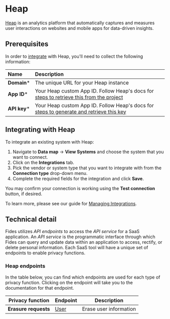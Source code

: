 # Heap
[Heap](https://heap.io/) is an analytics platform that automatically captures and measures user interactions on websites and mobile apps for data-driven insights.

## Prerequisites

In order to [integrate](/docs/user-guides/integrations) with Heap, you'll need to collect the following information:

| Name                       | Description                                                                                                                             |
| :------------------------- | :-------------------------------------------------------------------------------------------------------------------------------------- |
| **Domain***                | The unique URL for your Heap instance |
| **App ID***                 | Your Heap custom App ID. Follow Heap's docs for [steps to retrieve this from the project](https://developers.heap.io/docs/web#base-installation) |
| **API key***                 | Your Heap custom App ID. Follow Heap's docs for [steps to generate and retrieve this key](https://help.heap.io/data-privacy/data-deletion/user-deletion-with-postman/) |



## Integrating with Heap
To integrate an existing system with Heap:

1. Navigate to **Data map** → **View Systems** and choose the system that you want to connect.
2. Click on the **Integrations** tab.
3. Pick the vendor or system type that you want to integrate with from the **Connection type** drop-down menu.
4. Complete the required fields for the integration and click **Save**. 

You may confirm your connection is working using the **Test connection** button, if desired.

To learn more, please see our guide for [Managing Integrations](/docs/user-guides/integrations/manage-integrations).

## Technical detail 

Fides utilizes _API endpoints_ to access the _API service_ for a SaaS application. An _API service_ is the programmatic interface through which Fides can query and update data within an application to access, rectify, or delete personal information. Each SaaS tool will have a unique set of endpoints to enable privacy functions. 

### Heap endpoints
In the table below, you can find which endpoints are used for each type of privacy function. Clicking on the endpoint will take you to the documentation for that endpoint.

| Privacy function | Endpoint | Description |
|----|----|----|
| **Erasure requests**            | [User](https://help.heap.io/data-privacy/data-deletion/user-deletion-with-postman/) | Erase user information |




